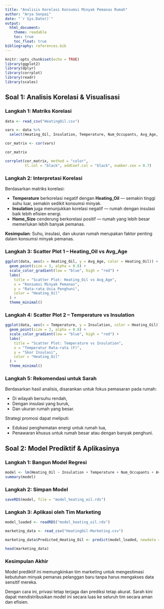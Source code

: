 ```yaml
---
title: "Analisis Korelasi Konsumsi Minyak Pemanas Rumah"
author: "Arya Senpai"
date: "`r Sys.Date()`"
output:
  html_document:
    theme: readable
    toc: true
    toc_float: true
bibliography: references.bib
---
```


```r
knitr::opts_chunk$set(echo = TRUE)
library(ggplot2)
library(dplyr)
library(corrplot)
library(readr)
library(scales)
```

## Soal 1: Analisis Korelasi & Visualisasi

### Langkah 1: Matriks Korelasi

```r
data <- read_csv("HeatingOil.csv")

vars <- data %>%
  select(Heating_Oil, Insulation, Temperature, Num_Occupants, Avg_Age, Home_Size)

cor_matrix <- cor(vars)

cor_matrix

corrplot(cor_matrix, method = "color",
         tl.col = "black", addCoef.col = "black", number.cex = 0.7)
```

### Langkah 2: Interpretasi Korelasi

Berdasarkan matriks korelasi:

- **Temperature** berkorelasi negatif dengan **Heating_Oil** — semakin tinggi suhu luar, semakin sedikit konsumsi minyak.
- **Insulation** juga menunjukkan korelasi negatif — rumah dengan insulasi baik lebih efisien energi.
- **Home_Size** cenderung berkorelasi positif — rumah yang lebih besar memerlukan lebih banyak pemanas.

**Kesimpulan**: Suhu, insulasi, dan ukuran rumah merupakan faktor penting dalam konsumsi minyak pemanas.

### Langkah 3: Scatter Plot 1 – Heating_Oil vs Avg_Age

```r
ggplot(data, aes(x = Heating_Oil, y = Avg_Age, color = Heating_Oil)) +
  geom_point(size = 3, alpha = 0.8) +
  scale_color_gradient(low = "blue", high = "red") +
  labs(
    title = "Scatter Plot: Heating_Oil vs Avg_Age",
    x = "Konsumsi Minyak Pemanas",
    y = "Rata-rata Usia Penghuni",
    color = "Heating_Oil"
  ) +
  theme_minimal()
```

### Langkah 4: Scatter Plot 2 – Temperature vs Insulation

```r
ggplot(data, aes(x = Temperature, y = Insulation, color = Heating_Oil)) +
  geom_point(size = 3, alpha = 0.8) +
  scale_color_gradient(low = "blue", high = "red") +
  labs(
    title = "Scatter Plot: Temperature vs Insulation",
    x = "Temperatur Rata-rata (F)",
    y = "Skor Insulasi",
    color = "Heating_Oil"
  ) +
  theme_minimal()
```

### Langkah 5: Rekomendasi untuk Sarah

Berdasarkan hasil analisis, disarankan untuk fokus pemasaran pada rumah:

- Di wilayah bersuhu rendah,
- Dengan insulasi yang buruk,
- Dan ukuran rumah yang besar.

Strategi promosi dapat meliputi:

- Edukasi penghematan energi untuk rumah tua,
- Penawaran khusus untuk rumah besar atau dengan banyak penghuni.

## Soal 2: Model Prediktif & Aplikasinya

### Langkah 1: Bangun Model Regresi

```r
model <- lm(Heating_Oil ~ Insulation + Temperature + Num_Occupants + Avg_Age + Home_Size, data = data)
summary(model)
```

### Langkah 2: Simpan Model

```r
saveRDS(model, file = "model_heating_oil.rds")
```

### Langkah 3: Aplikasi oleh Tim Marketing

```r
model_loaded <- readRDS("model_heating_oil.rds")

marketing_data <- read_csv("HeatingOil-Marketing.csv")

marketing_data$Predicted_Heating_Oil <- predict(model_loaded, newdata = marketing_data)

head(marketing_data)
```

### Kesimpulan Akhir

Model prediktif ini memungkinkan tim marketing untuk mengestimasi kebutuhan minyak pemanas pelanggan baru tanpa harus mengakses data sensitif mereka.

Dengan cara ini, privasi tetap terjaga dan prediksi tetap akurat. Sarah kini dapat mendistribusikan model ini secara luas ke seluruh tim secara aman dan efisien.
